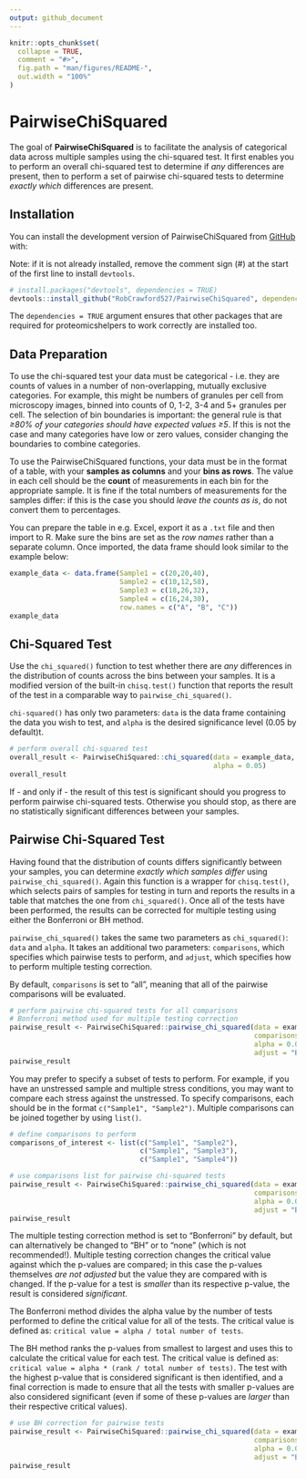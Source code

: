 ```yaml
---
output: github_document
---
```


<!-- README.md is generated from README.Rmd. Please edit that file -->

```r
knitr::opts_chunk$set(
  collapse = TRUE,
  comment = "#>",
  fig.path = "man/figures/README-",
  out.width = "100%"
)
```

# PairwiseChiSquared

<!-- badges: start -->
<!-- badges: end -->

The goal of **PairwiseChiSquared** is to facilitate the analysis of categorical data across multiple samples using the chi-squared test. It first enables you to perform an overall chi-squared test to determine if *any* differences are present, then to perform a set of pairwise chi-squared tests to determine *exactly which* differences are present.

## Installation

You can install the development version of PairwiseChiSquared from [GitHub](https://github.com/) with:

Note: if it is not already installed, remove the comment sign (#) at the start of the first line to install `devtools`.

``` r
# install.packages("devtools", dependencies = TRUE)
devtools::install_github("RobCrawford527/PairwiseChiSquared", dependencies = TRUE)
```

The `dependencies = TRUE` argument ensures that other packages that are required for proteomicshelpers to work correctly are installed too.

## Data Preparation

To use the chi-squared test your data must be categorical - i.e. they are counts of values in a number of non-overlapping, mutually exclusive categories. For example, this might be numbers of granules per cell from microscopy images, binned into counts of 0, 1-2, 3-4 and 5+ granules per cell. The selection of bin boundaries is important: the general rule is that *≥80% of your categories should have expected values ≥5*. If this is not the case and many categories have low or zero values, consider changing the boundaries to combine categories.

To use the PairwiseChiSquared functions, your data must be in the format of a table, with your **samples as columns** and your **bins as rows**. The value in each cell should be the **count** of measurements in each bin for the appropriate sample. It is fine if the total numbers of measurements for the samples differ: if this is the case you should *leave the counts as is*, do not convert them to percentages.

You can prepare the table in e.g. Excel, export it as a `.txt` file and then import to R. Make sure the bins are set as the *row names* rather than a separate column. Once imported, the data frame should look similar to the example below:

```r
example_data <- data.frame(Sample1 = c(20,20,40),
                           Sample2 = c(10,12,58),
                           Sample3 = c(18,26,32),
                           Sample4 = c(16,24,30),
                           row.names = c("A", "B", "C"))
example_data
```

## Chi-Squared Test

Use the `chi_squared()` function to test whether there are *any* differences in the distribution of counts across the bins between your samples. It is a modified version of the built-in `chisq.test()` function that reports the result of the test in a comparable way to `pairwise_chi_squared()`.

`chi-squared()` has only two parameters: `data` is the data frame containing the data you wish to test, and `alpha` is the desired significance level (0.05 by default)t.

``` r
# perform overall chi-squared test
overall_result <- PairwiseChiSquared::chi_squared(data = example_data,
                                                  alpha = 0.05)
overall_result
```

If - and only if - the result of this test is significant should you progress to perform pairwise chi-squared tests. Otherwise you should stop, as there are no statistically significant differences between your samples.

## Pairwise Chi-Squared Test

Having found that the distribution of counts differs significantly between your samples, you can determine *exactly which samples differ* using `pairwise_chi_squared()`. Again this function is a wrapper for `chisq.test()`, which selects pairs of samples for testing in turn and reports the results in a table that matches the one from `chi_squared()`. Once all of the tests have been performed, the results can be corrected for multiple testing using either the Bonferroni or BH method.

`pairwise_chi_squared()` takes the same two parameters as `chi_squared()`: `data` and `alpha`. It takes an additional two parameters: `comparisons`, which specifies which pairwise tests to perform, and `adjust`, which specifies how to perform multiple testing correction.

By default, `comparisons` is set to "all", meaning that all of the pairwise comparisons will be evaluated.

``` r
# perform pairwise chi-squared tests for all comparisons
# Bonferroni method used for multiple testing correction
pairwise_result <- PairwiseChiSquared::pairwise_chi_squared(data = example_data,
                                                            comparisons = "all",
                                                            alpha = 0.05,
                                                            adjust = "Bonferroni")
pairwise_result
```

You may prefer to specify a subset of tests to perform. For example, if you have an unstressed sample and multiple stress conditions, you may want to compare each stress against the unstressed. To specify comparisons, each should be in the format `c("Sample1", "Sample2")`. Multiple comparisons can be joined together by using `list()`.

``` r
# define comparisons to perform 
comparisons_of_interest <- list(c("Sample1", "Sample2"),
                                c("Sample1", "Sample3"),
                                c("Sample1", "Sample4"))

# use comparisons list for pairwise chi-squared tests
pairwise_result <- PairwiseChiSquared::pairwise_chi_squared(data = example_data,
                                                            comparisons = comparisons_of_interest,
                                                            alpha = 0.05,
                                                            adjust = "Bonferroni")
pairwise_result
```

The multiple testing correction method is set to "Bonferroni" by default, but can alternatively be changed to "BH" or to "none" (which is not recommended!). Multiple testing correction changes the critical value against which the p-values are compared; in this case the p-values themselves *are not adjusted* but the value they are compared with is changed. If the p-value for a test is *smaller* than its respective p-value, the result is considered *significant*.

The Bonferroni method divides the alpha value by the number of tests performed to define the critical value for all of the tests. The critical value is defined as: `critical value = alpha / total number of tests`.

The BH method ranks the p-values from smallest to largest and uses this to calculate the critical value for each test. The critical value is defined as: `critical value = alpha * (rank / total number of tests)`. The test with the highest p-value that is considered significant is then identified, and a final correction is made to ensure that all the tests with smaller p-values are also considered significant (even if some of these p-values are *larger* than their respective critical values).

``` r
# use BH correction for pairwise tests
pairwise_result <- PairwiseChiSquared::pairwise_chi_squared(data = example_data,
                                                            comparisons = "all",
                                                            alpha = 0.05,
                                                            adjust = "BH")
pairwise_result
```

